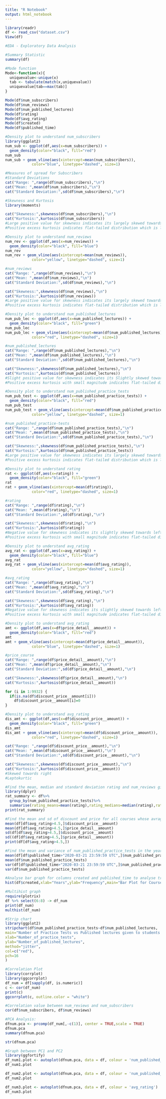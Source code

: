 ---
title: "R Notebook"
output: html_notebook
---

```{r Load the CSV data}
library(readr)
df <- read_csv("dataset.csv")
View(df)
```

```{r}
#EDA - Exploratory Data Analysis
```


```{r}
#Summary Statistic
summary(df)
```
```{r}
#Mode function
Mode<-function(x){
  uniquevalue<-unique(x)
  tab <- tabulate(match(x,uniquevalue))
  uniquevalue[tab==max(tab)]
}

Mode(df$num_subscribers)
Mode(df$num_reviews)
Mode(df$num_published_lectures)
Mode(df$rating)
Mode(df$avg_rating)
Mode(df$created)
Mode(df$published_time)
```
```{r}
#Density plot to understand num_subscribers
library(ggplot2)
num_sub <- ggplot(df,aes(x=num_subscribers)) + 
  geom_density(color="black", fill="red")
num_sub
num_sub + geom_vline(aes(xintercept=mean(num_subscribers)),
            color="blue", linetype="dashed", size=1)
```


```{r}
#Measures of spread for Subscribers
#Standard Deviations
cat("Range: ",range(df$num_subscribers),"\n")
cat("Mean: ",mean(df$num_subscribers),"\n")
cat("Standard Deviation:",sd(df$num_subscribers),"\n")

#Skewness and Kurtosis
library(moments)

cat("Skewness:",skewness(df$num_subscribers),"\n")
cat("Kurtosis:",kurtosis(df$num_subscribers))
#Large positive value for skewness indicates its largely skewed towards right.
#Positive excess kurtosis indicates flat-tailed distribution which is leptokurtic.
```
```{r}
#Density plot to understand num_reviews
num_rev <- ggplot(df,aes(x=num_reviews)) + 
  geom_density(color="black", fill="blue")
num_rev
num_rev + geom_vline(aes(xintercept=mean(num_reviews)),
            color="yellow", linetype="dashed", size=1)
```
```{r}
#num_reviews
cat("Range: ",range(df$num_reviews),"\n")
cat("Mean: ",mean(df$num_reviews),"\n")
cat("Standard Deviation:",sd(df$num_reviews),"\n")

cat("Skewness:",skewness(df$num_reviews),"\n")
cat("Kurtosis:",kurtosis(df$num_reviews))
#Large positive value for skewness indicates its largely skewed towards right.
#Positive excess kurtosis indicates flat-tailed distribution which is leptokurtic.
```
```{r}
#Density plot to understand num_published_lectures
num_pub_lec <- ggplot(df,aes(x=num_published_lectures)) + 
  geom_density(color="black", fill="green")
num_pub_lec
num_pub_lec + geom_vline(aes(xintercept=mean(df$num_published_lectures)),
            color="red", linetype="dashed", size=1)
```
```{r}
#num_published_lectures
cat("Range: ",range(df$num_published_lectures),"\n")
cat("Mean: ",mean(df$num_published_lectures),"\n")
cat("Standard Deviation:",sd(df$num_published_lectures),"\n")

cat("Skewness:",skewness(df$num_published_lectures),"\n")
cat("Kurtosis:",kurtosis(df$num_published_lectures))
#Slight positive value for skewness indicates its Slightly skewed towards right.
#Positive excess kurtosis with small magnitude indicates flat-tailed distribution which is slightly leptokurtic.
```
```{r}
#Density plot to understand num_published_practice_tests
num_pub_test <- ggplot(df,aes(x=num_published_practice_tests)) + 
  geom_density(color="black", fill="red")
num_pub_test
num_pub_test + geom_vline(aes(xintercept=mean(df$num_published_practice_tests)),
            color="yellow", linetype="dashed", size=1)
```
```{r}
#num_published_practice-tests
cat("Range: ",range(df$num_published_practice_tests),"\n")
cat("Mean: ",mean(df$num_published_practice_tests),"\n")
cat("Standard Deviation:",sd(df$num_published_practice_tests),"\n")

cat("Skewness:",skewness(df$num_published_practice_tests),"\n")
cat("Kurtosis:",kurtosis(df$num_published_practice_tests))
#Large positive value for skewness indicates its largely skewed towards right.
#Positive excess kurtosis indicates flat-tailed distribution which is leptokurtic.
```
```{r}
#Density plot to understand rating
rat <- ggplot(df,aes(x=rating)) + 
  geom_density(color="black", fill="green")
rat
rat + geom_vline(aes(xintercept=mean(df$rating)),
            color="red", linetype="dashed", size=1)
```
```{r}
#rating
cat("Range: ",range(df$rating),"\n")
cat("Mean: ",mean(df$rating),"\n")
cat("Standard Deviation:",sd(df$rating),"\n")

cat("Skewness:",skewness(df$rating),"\n")
cat("Kurtosis:",kurtosis(df$rating))
#Negative value for skewness indicates its slightly skewed towards left.
#Positive excess kurtosis with small magnitude indicates flat-tailed distribution which is slightly leptokurtic.
```
```{r}
#Density plot to understand avg_rating
avg_rat <- ggplot(df,aes(x=avg_rating)) + 
  geom_density(color="black", fill="blue")
avg_rat
avg_rat + geom_vline(aes(xintercept=mean(df$avg_rating)),
            color="yellow", linetype="dashed", size=1)
```
```{r}
#avg_rating
cat("Range: ",range(df$avg_rating),"\n")
cat("Mean: ",mean(df$avg_rating),"\n")
cat("Standard Deviation:",sd(df$avg_rating),"\n")

cat("Skewness:",skewness(df$avg_rating),"\n")
cat("Kurtosis:",kurtosis(df$avg_rating))
#Negative value for skewness indicates its slightly skewed towards left.
#Positive excess kurtosis with small magnitude indicates flat-tailed distribution which is slightly leptokurtic.
```
```{r}
#Density plot to understand avg_rating
amt <- ggplot(df,aes(x=df$price_detail__amount)) + 
  geom_density(color="black", fill="red")
amt
amt + geom_vline(aes(xintercept=mean(df$price_detail__amount)),
            color="blue", linetype="dashed", size=1)
```
```{r}
#price_course
cat("Range: ",range(df$price_detail__amount),"\n")
cat("Mean: ",mean(df$price_detail__amount),"\n")
cat("Standard Deviation:",sd(df$price_detail__amount),"\n")

cat("Skewness:",skewness(df$price_detail__amount),"\n")
cat("Kurtosis:",kurtosis(df$price_detail__amount))
```
```{r}
for (i in 1:9932) {
  if(is.na(df$discount_price__amount[i]))
    df$discount_price__amount[i]=0
}
```
```{r}
#Density plot to understand avg_rating
dis_amt <- ggplot(df,aes(x=df$discount_price__amount)) + 
  geom_density(color="black", fill="green")
dis_amt
dis_amt + geom_vline(aes(xintercept=mean(df$discount_price__amount)),
            color="red", linetype="dashed", size=1)
```
```{r}
cat("Range: ",range(df$discount_price__amount),"\n")
cat("Mean: ",mean(df$discount_price__amount),"\n")
cat("Standard Deviation:",sd(df$discount_price__amount),"\n")

cat("Skewness:",skewness(df$discount_price__amount),"\n")
cat("Kurtosis:",kurtosis(df$discount_price__amount))
#Skewed towards right
#Leptokurtic
```
```{r}
#Find the mean, median and standard deviation rating and num_reviews given based on num_published_practice_tests for different courses
library(dplyr)
rat_summary <- df%>%
  group_by(num_published_practice_tests)%>%
  summarise(rating_means=mean(rating),rating_medians=median(rating),rating_sd=sd(rating),reviews_means=mean(num_reviews),reviews_medians=median(num_reviews),reviews_sd=sd(num_reviews))
print(rat_summary)
```
```{r}
#Find the mean and sd of discount and price for all courses whose avrage rating is above 4.5:
mean(df[df$avg_rating>4.5,]$discount_price__amount)
mean(df[df$avg_rating>4.5,]$price_detail__amount)
sd(df[df$avg_rating>4.5,]$discount_price__amount)
sd((df[df$avg_rating>4.5,]$price_detail__amount))
print(df[df$avg_rating>4.5,])
```
```{r}
#Find the mean and variance of num_published_practice_tests in the year 2020 during lockdown.
mean(df[df$published_time>"2020-03-21 23:59:59 UTC",]$num_published_practice_tests)
mean(df$num_published_practice_tests)
var(df[df$published_time>"2020-03-21 23:59:59 UTC",]$num_published_practice_tests)
var(df$num_published_practice_tests)
```
```{r}
#Analyse bar graph for columns created and published_time to analyse trend in courses over years.
hist(df$created,xlab="Years",ylab="Frequency",main="Bar Plot for Courses created in particular year",col = "red",breaks=20)
```
```{r}
#Multihist graph
require(plotrix)
df %>% select(6:8) -> df_num
print(df_num)
multhist(df_num)

```
```{r}
#Strip chart
library(ggplot2)
stripchart(df$num_published_practice_tests~df$num_published_lectures,
main="Number of Practice Tests vs Published lectures given to students online",
xlab="Number_of_practice_tests",
ylab="Number_of_published_lectures",
method="jitter",
col=c("red"),
pch=16
)
```
```{r}
#Correlation Plot
library(corrplot)
library(ggcorrplot)
df_num = df[sapply(df, is.numeric)]
c <- cor(df_num)
print(c)
ggcorrplot(c, outline.color = "white")
```
```{r}
#Correlation value between num_reviews and num_subscribers
cor(df$num_subscribers, df$num_reviews)
```
```{r}
#PCA Analysis:
dfnum.pca <- prcomp(df_num[,-c(1)], center = TRUE,scale = TRUE)
dfnum.pca
summary(dfnum.pca)
```
```{r}
str(dfnum.pca)
```
```{r}
#Graph between PC1 and PC2
library(ggfortify)
df_num1.plot <- autoplot(dfnum.pca, data = df, colour = 'num_published_practice_tests')
df_num1.plot
```
```{r}
df_num2.plot <- autoplot(dfnum.pca, data = df, colour = 'num_published_lectures')
df_num2.plot

```
```{r}
df_num3.plot <- autoplot(dfnum.pca, data = df, colour = 'avg_rating')
df_num3.plot

```
